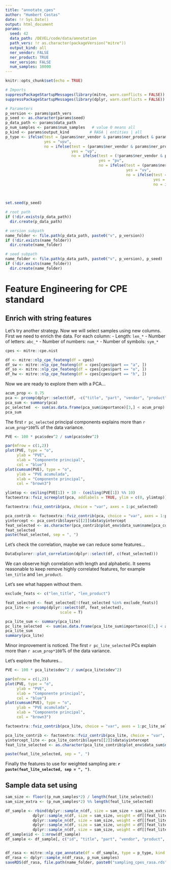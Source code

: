 ```yaml
---
title: "annotate_cpes"
author: "Humbert Costas"
date: !r Sys.Date()
output: html_document
params:
  seed: 42
  data_path: /DEVEL/code/data/annotation
  path_vers: !r as.character(packageVersion("mitre"))
  output_kind: all
  ner_vendor: FALSE
  ner_product: TRUE
  ner_version: FALSE
  num_samples: 10000
---
```


```r
knitr::opts_chunk$set(echo = TRUE)

# Imports
suppressPackageStartupMessages(library(mitre, warn.conflicts = FALSE))
suppressPackageStartupMessages(library(dplyr, warn.conflicts = FALSE))

# Parameters
p_version <- params$path_vers
p_seed <- as.character(params$seed)
p_data_path <- params$data_path
p_num_samples <- params$num_samples   # value 0 means all
p_kind <- params$output_kind         # RASA | entities | all
p_type <- ifelse(test = (params$ner_vendor & params$ner_product & params$ner_version), 
                 yes = "vpv", 
                 no = ifelse(test = (params$ner_vendor & params$ner_product & !params$ner_version), 
                             yes = "vp", 
                             no = ifelse(test = (!params$ner_vendor & params$ner_product & params$ner_version), 
                                         yes = "pv", 
                                         no = ifelse(test = (params$ner_vendor & !params$ner_product & params$ner_version), 
                                                     yes = "vv", 
                                                     no = ifelse(test = (params$ner_vendor), 
                                                                 yes = "vend", 
                                                                 no = ifelse(test = (params$ner_product), 
                                                                             yes = "prod", 
                                                                             no = "vers"))))))

set.seed(p_seed)
```

```r
# root path
if (!dir.exists(p_data_path))
  dir.create(p_data_path)

# version subpath
name_folder <- file.path(p_data_path, paste0("v", p_version))
if (!dir.exists(name_folder))
  dir.create(name_folder)

# seed subpath
name_folder <- file.path(p_data_path, paste0("v", p_version), p_seed)
if (!dir.exists(name_folder))
  dir.create(name_folder)
```

# Feature Engineering for CPE standard

## Enrich with string features

Let's try another strategy. Now we will select samples using new columns.
First we need to enrich the data. For each column:
 - Length: `len_*`
 - Number of letters: `abc_*`
 - Number of numbers: `num_*`
 - Number of symbols: `sym_*`

```r
cpes <- mitre::cpe.nist

df <- mitre::nlp_cpe_feateng(df = cpes)
df_sw <- mitre::nlp_cpe_feateng(df = cpes[cpes$part == "a", ])
df_so <- mitre::nlp_cpe_feateng(df = cpes[cpes$part == "o", ])
df_hw <- mitre::nlp_cpe_feateng(df = cpes[cpes$part == "h", ])

```

Now we are ready to explore them with a PCA...

```r
acum_prop <- 0.75
pca <- prcomp(dplyr::select(df, -c("title", "part", "vendor", "product", "version")), scale = T)
pca_sum <- summary(pca)
pc_selected  <- sum(as.data.frame(pca_sum$importance)[3,] < acum_prop) + 1
pca_sum
```
The first `r pc_selected` principal components explains more than `r acum_prop*100`% of the data variance.

```r
PVE <- 100 * pca$sdev^2 / sum(pca$sdev^2)

par(mfrow = c(1,2))
plot(PVE, type = "o",
     ylab = "PVE",
     xlab = "Componente principal",
     col = "blue")
plot(cumsum(PVE), type = "o",
     ylab = "PVE acumulada",
     xlab = "Componente principal",
     col = "brown3")
```

```r
ylimtop <- ceiling(PVE[1]) + 10 - (ceiling(PVE[1]) %% 10)
factoextra::fviz_screeplot(pca, addlabels = TRUE, ylim = c(0, ylimtop))


```


```r
factoextra::fviz_contrib(pca, choice = "var", axes = 1:pc_selected)

```


```r
pca_contrib <- factoextra::fviz_contrib(pca, choice = "var", axes = 1:pc_selected)
yintercept <- pca_contrib$layers[[2]]$data$yintercept
feat_selected <- as.character(pca_contrib$plot_env$data_sum$name[pca_contrib$plot_env$data_sum$contrib > yintercept])
feat_selected
paste(feat_selected, sep = ", ")
```


Let's check the correlation, maybe we can reduce some features...

```r
DataExplorer::plot_correlation(dplyr::select(df, c(feat_selected)))

```

  
We can observe high correlation with length and alphabetic. It seems reasonable 
to keep remove highly correlated features, for example `len_title` and  `len_product`.

Let's see what happen without them.

```r
exclude_feats <- c("len_title", "len_product")

feat_selected <- feat_selected[!(feat_selected %in% exclude_feats)]
pca_lite <- prcomp(dplyr::select(df, feat_selected), 
                        scale = T)

pca_lite_sum <- summary(pca_lite)
pc_lite_selected  <- sum(as.data.frame(pca_lite_sum$importance)[3,] < acum_prop) + 1
pca_lite_sum
summary(pca_lite)

```
Minor improvement is noticed. The first `r pc_lite_selected` PCs explain more than `r acum_prop*100`% of the data variance.

Let's explore the features...

```r
PVE <- 100 * pca_lite$sdev^2 / sum(pca_lite$sdev^2)

par(mfrow = c(1,2))
plot(PVE, type = "o",
     ylab = "PVE",
     xlab = "Componente principal",
     col = "blue")
plot(cumsum(PVE), type = "o",
     ylab = "PVE acumulada",
     xlab = "Componente principal",
     col = "brown3")
```

```r
factoextra::fviz_contrib(pca_lite, choice = "var", axes = 1:pc_lite_selected)

```

```r
pca_lite_contrib <- factoextra::fviz_contrib(pca_lite, choice = "var", axes = 1:pc_lite_selected)
yintercept_lite <- pca_lite_contrib$layers[[2]]$data$yintercept
feat_lite_selected <- as.character(pca_lite_contrib$plot_env$data_sum$name[pca_lite_contrib$plot_env$data_sum$contrib > yintercept_lite])

paste(feat_lite_selected, sep = ", ")
```
Finally the features to use for weighted sampling are: **`r paste(feat_lite_selected, sep = ", ")`**.


## Sample data set using

```r
sam_size <- floor((p_num_samples*2) / length(feat_lite_selected))
sam_size_extra <- (p_num_samples*2) %% length(feat_lite_selected)

df_sample <- rbind(dplyr::sample_n(df, size = sam_size + sam_size_extra, weight = df[[feat_lite_selected[1]]]),
            dplyr::sample_n(df, size = sam_size, weight = df[[feat_lite_selected[2]]]),
            dplyr::sample_n(df, size = sam_size, weight = df[[feat_lite_selected[3]]]),
            dplyr::sample_n(df, size = sam_size, weight = df[[feat_lite_selected[4]]]),
            dplyr::sample_n(df, size = sam_size, weight = df[[feat_lite_selected[5]]]))
df_sample$id <- 1:nrow(df_sample)
df_sample <- df_sample[, c("id", "title", "part", "vendor", "product", "version")]


df_rasa <- mitre::nlp_cpe_annotate(df = df_sample, type = p_type, kind = "RASA")
df_rasa <- dplyr::sample_n(df_rasa, p_num_samples)
saveRDS(df_rasa, file.path(name_folder, paste0("sampling_cpes_rasa.rds")))

```

